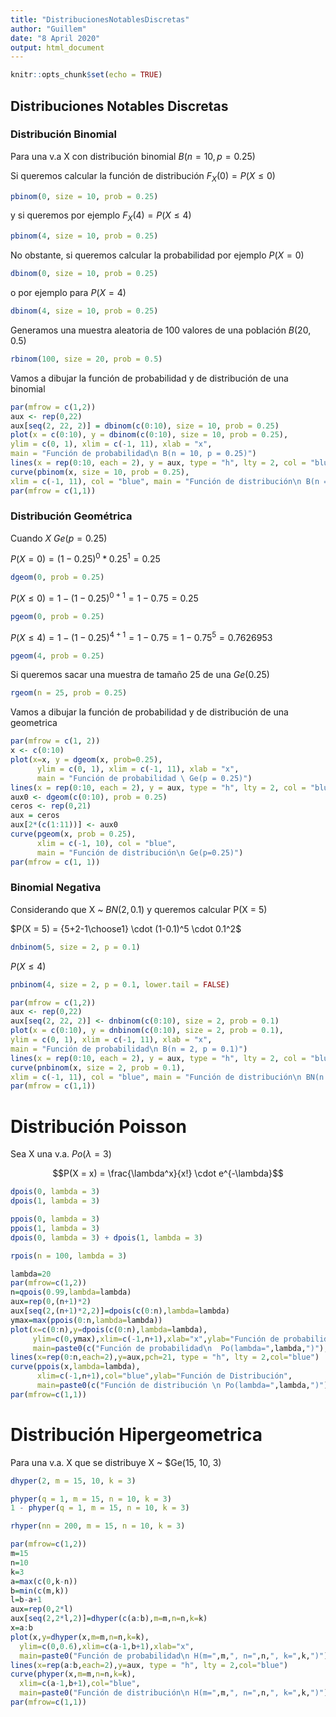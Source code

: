 ```yaml
---
title: "DistribucionesNotablesDiscretas"
author: "Guillem"
date: "8 April 2020"
output: html_document
---
```


```r
knitr::opts_chunk$set(echo = TRUE)
```

## Distribuciones Notables Discretas

### Distribución Binomial

Para una v.a X con distribución binomial $B(n = 10, p = 0.25)$

Si queremos calcular la función de distribución $F_X(0) = P(X\leq0)$

```r
pbinom(0, size = 10, prob = 0.25)
```
y si queremos por ejemplo $F_X(4) = P(X\leq4)$

```r
pbinom(4, size = 10, prob = 0.25)
```

No obstante, si queremos calcular la probabilidad por ejemplo $P(X = 0)$

```r
dbinom(0, size = 10, prob = 0.25)
```

o por ejemplo para $P(X = 4)$

```r
dbinom(4, size = 10, prob = 0.25)
```

Generamos una muestra aleatoria de 100 valores de una población $B(20, 0.5)$

```r
rbinom(100, size = 20, prob = 0.5)
```

Vamos a dibujar la función de probabilidad y de distribución de una binomial

```r
par(mfrow = c(1,2))
aux <- rep(0,22)
aux[seq(2, 22, 2)] = dbinom(c(0:10), size = 10, prob = 0.25)
plot(x = c(0:10), y = dbinom(c(0:10), size = 10, prob = 0.25),
ylim = c(0, 1), xlim = c(-1, 11), xlab = "x",
main = "Función de probabilidad\n B(n = 10, p = 0.25)")
lines(x = rep(0:10, each = 2), y = aux, type = "h", lty = 2, col = "blue")
curve(pbinom(x, size = 10, prob = 0.25),
xlim = c(-1, 11), col = "blue", main = "Función de distribución\n B(n = 10, p, 0.25)")
par(mfrow = c(1,1))
```

### Distribución Geométrica

Cuando $X ~ Ge(p = 0.25)$

$P(X = 0) = (1-0.25)^0 * 0.25^1 = 0.25$

```r
dgeom(0, prob = 0.25)
```

$P(X \leq 0) = 1 - (1- 0.25)^{0+1} = 1 - 0.75 = 0.25$

```r
pgeom(0, prob = 0.25)
```

$P(X \leq 4) = 1 - (1-0.25)^{4+1} = 1-0.75 = 1 - 0.75^5 = 0.7626953$

```r
pgeom(4, prob = 0.25)
```

Si queremos sacar una muestra de tamaño 25 de una $Ge(0.25)$

```r
rgeom(n = 25, prob = 0.25)
```

Vamos a dibujar la función de probabilidad y de distribución de una geometrica

```r
par(mfrow = c(1, 2))
x <- c(0:10)
plot(x=x, y = dgeom(x, prob=0.25),
      ylim = c(0, 1), xlim = c(-1, 11), xlab = "x",
      main = "Función de probabilidad \ Ge(p = 0.25)")
lines(x = rep(0:10, each = 2), y = aux, type = "h", lty = 2, col = "blue")
aux0 <- dgeom(c(0:10), prob = 0.25)
ceros <- rep(0,21)
aux = ceros
aux[2*(c(1:11))] <- aux0
curve(pgeom(x, prob = 0.25),
      xlim = c(-1, 10), col = "blue",
      main = "Función de distribución\n Ge(p=0.25)")
par(mfrow = c(1, 1))
```

### Binomial Negativa 

Considerando que X ~ $BN(2, 0.1)$ y queremos calcular P(X = 5)

$P(X = 5) = {5+2-1\choose1} \cdot (1-0.1)^5 \cdot 0.1^2$

```r
dnbinom(5, size = 2, p = 0.1)
```

$P(X \leq 4)$
```r
pnbinom(4, size = 2, p = 0.1, lower.tail = FALSE)
```

```r
par(mfrow = c(1,2))
aux <- rep(0,22)
aux[seq(2, 22, 2)] <- dnbinom(c(0:10), size = 2, prob = 0.1)
plot(x = c(0:10), y = dnbinom(c(0:10), size = 2, prob = 0.1),
ylim = c(0, 1), xlim = c(-1, 11), xlab = "x",
main = "Función de probabilidad\n B(n = 2, p = 0.1)")
lines(x = rep(0:10, each = 2), y = aux, type = "h", lty = 2, col = "blue")
curve(pnbinom(x, size = 2, prob = 0.1),
xlim = c(-1, 11), col = "blue", main = "Función de distribución\n BN(n = 2, p, 0.1)")
par(mfrow = c(1,1))
```
# Distribución Poisson

Sea X una v.a. $Po(\lambda = 3)$

$$P(X = x) = \frac{\lambda^x}{x!} \cdot e^{-\lambda}$$

```r
dpois(0, lambda = 3)
dpois(1, lambda = 3)
```

```r
ppois(0, lambda = 3)
ppois(1, lambda = 3)
dpois(0, lambda = 3) + dpois(1, lambda = 3)
```

```r
rpois(n = 100, lambda = 3)
```

```r
lambda=20
par(mfrow=c(1,2))
n=qpois(0.99,lambda=lambda)
aux=rep(0,(n+1)*2)
aux[seq(2,(n+1)*2,2)]=dpois(c(0:n),lambda=lambda)
ymax=max(ppois(0:n,lambda=lambda))
plot(x=c(0:n),y=dpois(c(0:n),lambda=lambda),
     ylim=c(0,ymax),xlim=c(-1,n+1),xlab="x",ylab="Función de probabilidad",
     main=paste0(c("Función de probabilidad\n  Po(lambda=",lambda,")"),collapse = ""))
lines(x=rep(0:n,each=2),y=aux,pch=21, type = "h", lty = 2,col="blue")
curve(ppois(x,lambda=lambda),
      xlim=c(-1,n+1),col="blue",ylab="Función de Distribución",
      main=paste0(c("Función de distribución \n Po(lambda=",lambda,")"),collapse = ""))
par(mfrow=c(1,1))
```

# Distribución Hipergeometrica

Para una v.a. X que se distribuye X ~ $Ge(15, 10, 3)

```r
dhyper(2, m = 15, 10, k = 3)

phyper(q = 1, m = 15, n = 10, k = 3)
1 - phyper(q = 1, m = 15, n = 10, k = 3)

rhyper(nn = 200, m = 15, n = 10, k = 3)
```


```r
par(mfrow=c(1,2))
m=15
n=10
k=3
a=max(c(0,k-n))
b=min(c(m,k))
l=b-a+1
aux=rep(0,2*l)
aux[seq(2,2*l,2)]=dhyper(c(a:b),m=m,n=n,k=k)
x=a:b
plot(x,y=dhyper(x,m=m,n=n,k=k),
  ylim=c(0,0.6),xlim=c(a-1,b+1),xlab="x",
  main=paste0("Función de probabilidad\n H(m=",m,", n=",n,", k=",k,")"))
lines(x=rep(a:b,each=2),y=aux, type = "h", lty = 2,col="blue")
curve(phyper(x,m=m,n=n,k=k),
  xlim=c(a-1,b+1),col="blue",
  main=paste0("Función de distribución\n H(m=",m,", n=",n,", k=",k,")"))
par(mfrow=c(1,1))
```